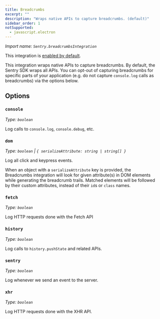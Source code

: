 ```yaml
---
title: Breadcrumbs
excerpt: ""
description: "Wraps native APIs to capture breadcrumbs. (default)"
sidebar_order: 1
notSupported:
  - javascript.electron
---
```


_Import name: `Sentry.breadcrumbsIntegration`_

This integration is [enabled by default](./../#modifying-default-integrations).

This integration wraps native APIs to capture breadcrumbs. By default, the Sentry SDK wraps all APIs.
You can opt-out of capturing breadcrumbs for specific parts of your application (e.g. do not capture `console.log` calls as breadcrumbs) via the options below.

## Options

### `console`

_Type: `boolean`_

Log calls to `console.log`, `console.debug`, etc.

### `dom`

_Type: `boolean` | `{ serializeAttribute: string | string[] }`_

Log all click and keypress events.

When an object with a `serializeAttribute` key is provided, the Breadcrumbs integration will look for given attribute(s) in DOM elements while generating the breadcrumb trails. Matched elements will be followed by their custom attributes, instead of their `id`s or `class` names.

### `fetch`

_Type: `boolean`_

Log HTTP requests done with the Fetch API

### `history`

_Type: `boolean`_

Log calls to `history.pushState` and related APIs.

### `sentry`

_Type: `boolean`_

Log whenever we send an event to the server.

### `xhr`

_Type: `boolean`_

Log HTTP requests done with the XHR API.
